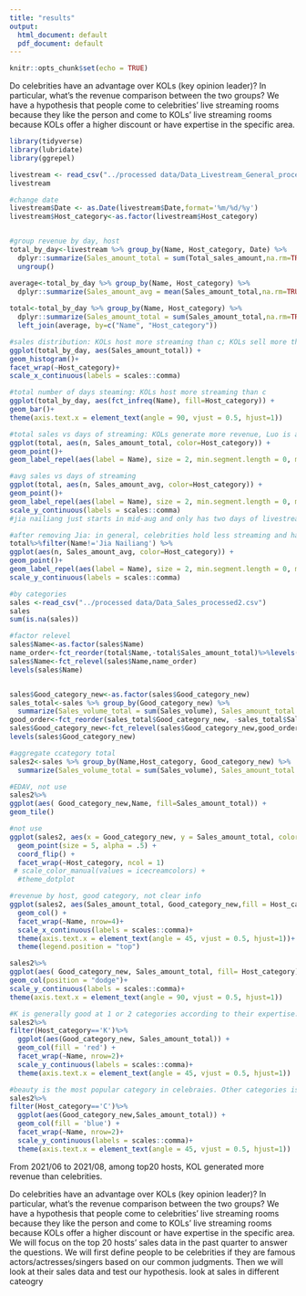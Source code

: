 ```yaml
---
title: "results"
output:
  html_document: default
  pdf_document: default
---
```


```r
knitr::opts_chunk$set(echo = TRUE)
```

Do celebrities have an advantage over KOLs (key opinion leader)? In particular, what’s the revenue comparison between the two groups? We have a hypothesis that people come to celebrities’ live streaming rooms because they like the person and come to KOLs’ live streaming rooms because KOLs offer a higher discount or have expertise in the specific area. 

```r
library(tidyverse)
library(lubridate)
library(ggrepel)

livestream <- read_csv("../processed data/Data_Livestream_General_processed.csv")
livestream

#change date
livestream$Date <- as.Date(livestream$Date,format='%m/%d/%y')
livestream$Host_category<-as.factor(livestream$Host_category)


#group revenue by day, host
total_by_day<-livestream %>% group_by(Name, Host_category, Date) %>%
  dplyr::summarize(Sales_amount_total = sum(Total_sales_amount,na.rm=TRUE),n=n()) %>%
  ungroup()

average<-total_by_day %>% group_by(Name, Host_category) %>%
  dplyr::summarize(Sales_amount_avg = mean(Sales_amount_total,na.rm=TRUE))  
  
total<-total_by_day %>% group_by(Name, Host_category) %>%
  dplyr::summarize(Sales_amount_total = sum(Sales_amount_total,na.rm=TRUE),n=n()) %>%
  left_join(average, by=c("Name", "Host_category"))
```

```r
#sales distribution: KOLs host more streaming than c; KOLs sell more than c
ggplot(total_by_day, aes(Sales_amount_total)) +
geom_histogram()+ 
facet_wrap(~Host_category)+
scale_x_continuous(labels = scales::comma)

#total number of days steaming: KOLs host more streaming than c
ggplot(total_by_day, aes(fct_infreq(Name), fill=Host_category)) +
geom_bar()+
theme(axis.text.x = element_text(angle = 90, vjust = 0.5, hjust=1))

#total sales vs days of streaming: KOLs generate more revenue, Luo is an outlier
ggplot(total, aes(n, Sales_amount_total, color=Host_category)) +
geom_point()+
geom_label_repel(aes(label = Name), size = 2, min.segment.length = 0, max.overlaps = 9, show.legend=FALSE)

#avg sales vs days of streaming
ggplot(total, aes(n, Sales_amount_avg, color=Host_category)) +
geom_point()+
geom_label_repel(aes(label = Name), size = 2, min.segment.length = 0, max.overlaps = 9, show.legend=FALSE)+
scale_y_continuous(labels = scales::comma)
#jia nailiang just starts in mid-aug and only has two days of livestreaming. outlier

#after removing Jia: in general, celebrities hold less streaming and have more avg
total%>%filter(Name!='Jia Nailiang') %>%
ggplot(aes(n, Sales_amount_avg, color=Host_category)) +
geom_point()+
geom_label_repel(aes(label = Name), size = 2, min.segment.length = 0, max.overlaps = 9, show.legend=FALSE)+
scale_y_continuous(labels = scales::comma)

```


```r
#by categories
sales <-read_csv("../processed data/Data_Sales_processed2.csv")
sales
sum(is.na(sales))

#factor relevel
sales$Name<-as.factor(sales$Name)
name_order<-fct_reorder(total$Name,-total$Sales_amount_total)%>%levels()
sales$Name<-fct_relevel(sales$Name,name_order)
levels(sales$Name)


sales$Good_category_new<-as.factor(sales$Good_category_new)
sales_total<-sales %>% group_by(Good_category_new) %>%
  summarize(Sales_volume_total = sum(Sales_volume), Sales_amount_total = sum(Sales_amount))
good_order<-fct_reorder(sales_total$Good_category_new, -sales_total$Sales_amount_total)%>%levels()
sales$Good_category_new<-fct_relevel(sales$Good_category_new,good_order)
levels(sales$Good_category_new)

#aggregate ccategory total
sales2<-sales %>% group_by(Name,Host_category, Good_category_new) %>%
  summarize(Sales_volume_total = sum(Sales_volume), Sales_amount_total = sum(Sales_amount))


```

```r
#EDAV, not use
sales2%>%
ggplot(aes( Good_category_new,Name, fill=Sales_amount_total)) +
geom_tile()

#not use
ggplot(sales2, aes(x = Good_category_new, y = Sales_amount_total, color = Name)) +
  geom_point(size = 5, alpha = .5) +
  coord_flip() +
  facet_wrap(~Host_category, ncol = 1) 
 # scale_color_manual(values = icecreamcolors) +
  #theme_dotplot

#revenue by host, good category, not clear info
ggplot(sales2, aes(Sales_amount_total, Good_category_new,fill = Host_category)) + 
  geom_col() + 
  facet_wrap(~Name, nrow=4)+
  scale_x_continuous(labels = scales::comma)+
  theme(axis.text.x = element_text(angle = 45, vjust = 0.5, hjust=1))+
  theme(legend.position = "top")
```

```r
sales2%>%
ggplot(aes( Good_category_new, Sales_amount_total, fill= Host_category)) +
geom_col(position = "dodge")+
scale_y_continuous(labels = scales::comma)+
theme(axis.text.x = element_text(angle = 90, vjust = 0.5, hjust=1))

#K is generally good at 1 or 2 categories according to their expertise. 
sales2%>%
filter(Host_category=='K')%>%
  ggplot(aes(Good_category_new, Sales_amount_total)) + 
  geom_col(fill = 'red') + 
  facet_wrap(~Name, nrow=2)+
  scale_y_continuous(labels = scales::comma)+
  theme(axis.text.x = element_text(angle = 45, vjust = 0.5, hjust=1))

#beauty is the most popular category in celebraies. Other categories is pretty even 
sales2%>%
filter(Host_category=='C')%>%
  ggplot(aes(Good_category_new,Sales_amount_total)) + 
  geom_col(fill = 'blue') + 
  facet_wrap(~Name, nrow=2)+
  scale_y_continuous(labels = scales::comma)+
  theme(axis.text.x = element_text(angle = 45, vjust = 0.5, hjust=1))

```
From 2021/06 to 2021/08, among top20 hosts, KOL generated more revenue than celebrities.


Do celebrities have an advantage over KOLs (key opinion leader)? In particular, what’s the revenue comparison between the two groups? 
We have a hypothesis that people come to celebrities’ live streaming rooms because they like the person and come to KOLs’ live streaming rooms because KOLs offer a higher discount or have expertise in the specific area. 
We will focus on the top 20 hosts’ sales data in the past quarter to answer the questions. We will first define people to be celebrities if they are famous actors/actresses/singers based on our common judgments. Then we will look at their sales data and test our hypothesis.
look at sales in different cateogry

